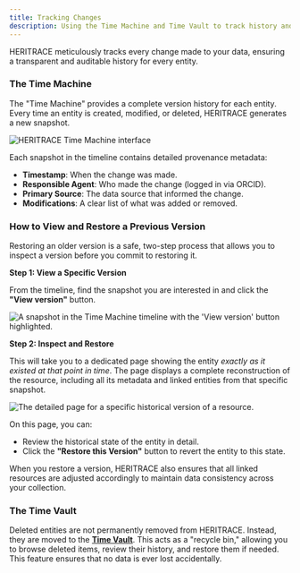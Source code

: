 ```yaml
---
title: Tracking Changes
description: Using the Time Machine and Time Vault to track history and manage versions in HERITRACE.
---
```


HERITRACE meticulously tracks every change made to your data, ensuring a transparent and auditable history for every entity.

### The Time Machine

The "Time Machine" provides a complete version history for each entity. Every time an entity is created, modified, or deleted, HERITRACE generates a new snapshot.

<Image src={timeMachineImage} alt="HERITRACE Time Machine interface" width={800} height={600} />

Each snapshot in the timeline contains detailed provenance metadata:
-   **Timestamp**: When the change was made.
-   **Responsible Agent**: Who made the change (logged in via ORCID).
-   **Primary Source**: The data source that informed the change.
-   **Modifications**: A clear list of what was added or removed.

### How to View and Restore a Previous Version

Restoring an older version is a safe, two-step process that allows you to inspect a version before you commit to restoring it.

**Step 1: View a Specific Version**

From the timeline, find the snapshot you are interested in and click the **"View version"** button.

<Image src={viewVersionImage} alt="A snapshot in the Time Machine timeline with the 'View version' button highlighted." width={800} height={600} />

**Step 2: Inspect and Restore**

This will take you to a dedicated page showing the entity *exactly as it existed at that point in time*. The page displays a complete reconstruction of the resource, including all its metadata and linked entities from that specific snapshot.

<Image src={versionImage} alt="The detailed page for a specific historical version of a resource." width={800} height={600} />

On this page, you can:
-   Review the historical state of the entity in detail.
-   Click the **"Restore this Version"** button to revert the entity to this state.

When you restore a version, HERITRACE also ensures that all linked resources are adjusted accordingly to maintain data consistency across your collection.

### The Time Vault

Deleted entities are not permanently removed from HERITRACE. Instead, they are moved to the [**Time Vault**](../time-vault). This acts as a "recycle bin," allowing you to browse deleted items, review their history, and restore them if needed. This feature ensures that no data is ever lost accidentally. 